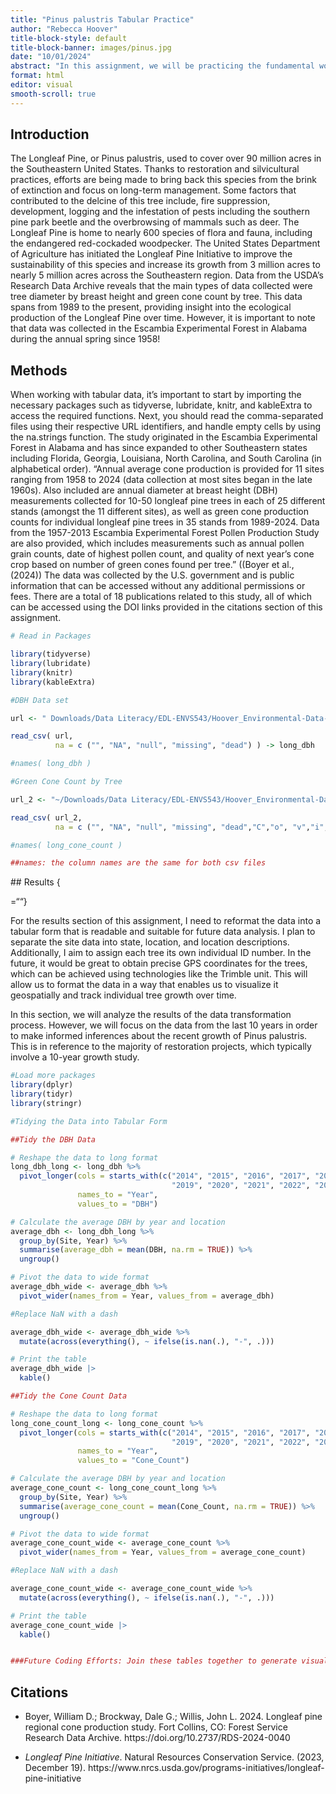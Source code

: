 ```yaml
---
title: "Pinus palustris Tabular Practice"
author: "Rebecca Hoover"
title-block-style: default
title-block-banner: images/pinus.jpg
date: "10/01/2024"
abstract: "In this assignment, we will be practicing the fundamental workflow for data analytics, which includes data collection, data visualization, data transformation, and communication. This document contains recently published datasets from the United States Department of Agriculture's long-term study on the number of green cones per tree in the Southeast Region of the United States, produced by mature trees. The data is represented using two comma-separated-value files. Overall, this assignment focuses on practicing data manipulation to transform the data for environmental communication and public engagement."
format: html
editor: visual
smooth-scroll: true
---
```


## Introduction

The Longleaf Pine, or Pinus palustris, used to cover over 90 million acres in the Southeastern United States. Thanks to restoration and silvicultural practices, efforts are being made to bring back this species from the brink of extinction and focus on long-term management. Some factors that contributed to the delcine of this tree include, fire suppression, development, logging and the infestation of pests including the southern pine park beetle and the overbrowsing of mammals such as deer. The Longleaf Pine is home to nearly 600 species of flora and fauna, including the endangered red-cockaded woodpecker. The United States Department of Agriculture has initiated the Longleaf Pine Initiative to improve the sustainability of this species and increase its growth from 3 million acres to nearly 5 million acres across the Southeastern region. Data from the USDA's Research Data Archive reveals that the main types of data collected were tree diameter by breast height and green cone count by tree. This data spans from 1989 to the present, providing insight into the ecological production of the Longleaf Pine over time. However, it is important to note that data was collected in the Escambia Experimental Forest in Alabama during the annual spring since 1958!

## Methods

When working with tabular data, it's important to start by importing the necessary packages such as tidyverse, lubridate, knitr, and kableExtra to access the required functions. Next, you should read the comma-separated files using their respective URL identifiers, and handle empty cells by using the na.strings function. The study originated in the Escambia Experimental Forest in Alabama and has since expanded to other Southeastern states including Florida, Georgia, Louisiana, North Carolina, and South Carolina (in alphabetical order). "Annual average cone production is provided for 11 sites ranging from 1958 to 2024 (data collection at most sites began in the late 1960s). Also included are annual diameter at breast height (DBH) measurements collected for 10-50 longleaf pine trees in each of 25 different stands (amongst the 11 different sites), as well as green cone production counts for individual longleaf pine trees in 35 stands from 1989-2024. Data from the 1957-2013 Escambia Experimental Forest Pollen Production Study are also provided, which includes measurements such as annual pollen grain counts, date of highest pollen count, and quality of next year's cone crop based on number of green cones found per tree." ((Boyer et al., (2024)) The data was collected by the U.S. government and is public information that can be accessed without any additional permissions or fees. There are a total of 18 publications related to this study, all of which can be accessed using the DOI links provided in the citations section of this assignment.

```r
# Read in Packages

library(tidyverse)
library(lubridate)
library(knitr)
library(kableExtra)

#DBH Data set 

url <- " Downloads/Data Literacy/EDL-ENVS543/Hoover_Environmental-Data-Literacy_ENVS-543/Long-leaf Pine Practice/RDS-2024-0040/Data/LLP_DBH_by_Tree-Site-Year_1989-2024.csv"

read_csv( url, 
          na = c ("", "NA", "null", "missing", "dead") ) -> long_dbh

#names( long_dbh )

#Green Cone Count by Tree

url_2 <- "~/Downloads/Data Literacy/EDL-ENVS543/Hoover_Environmental-Data-Literacy_ENVS-543/Long-leaf Pine Practice/RDS-2024-0040/Data/LLP_Green_Cone_Count_by_Tree-Site-Year_1989-2024.csv"

read_csv( url_2, 
          na = c ("", "NA", "null", "missing", "dead","C","o", "v","i","d","P","a","n","d","e","m","i","c","obscure") ) -> long_cone_count

#names( long_cone_count )

##names: the column names are the same for both csv files
```

## Results {<style>="" .scrollable-table-container {="" max-height: 300px;  /* Set the maximum height */="" overflow-y: auto;   /* Enable vertical scrolling */="" border: 1px solid #ccc;  /* Optional border */="" border-radius: 5px;  /* Optional rounded corners */="" margin-bottom: 20px; /* Space below the table */="" }="" ="" .scrollable-table {="" width: 100%;                /* Full width */="" border-collapse: collapse;  /* Collapse borders */="" }="" ="" .scrollable-table th, .scrollable-table td {="" padding: 8px;              /* Padding for cells */="" text-align: left;          /* Left align text */="" border-bottom: 1px solid #ddd; /* Bottom border for rows */="" white-space: normal;       /* Allow text to wrap */="" word-wrap: break-word;     /* Break long words */="" }="" ="" .scrollable-table th {="" background-color: #f2f2f2; /* Header background */="" }="" </style>=""}

For the results section of this assignment, I need to reformat the data into a tabular form that is readable and suitable for future data analysis. I plan to separate the site data into state, location, and location descriptions. Additionally, I aim to assign each tree its own individual ID number. In the future, it would be great to obtain precise GPS coordinates for the trees, which can be achieved using technologies like the Trimble unit. This will allow us to format the data in a way that enables us to visualize it geospatially and track individual tree growth over time.

In this section, we will analyze the results of the data transformation process. However, we will focus on the data from the last 10 years in order to make informed inferences about the recent growth of Pinus palustris. This is in reference to the majority of restoration projects, which typically involve a 10-year growth study.

```r


#Load more packages
library(dplyr)
library(tidyr)
library(stringr)

#Tidying the Data into Tabular Form

##Tidy the DBH Data

# Reshape the data to long format 
long_dbh_long <- long_dbh %>%
  pivot_longer(cols = starts_with(c("2014", "2015", "2016", "2017", "2018",
                                    "2019", "2020", "2021", "2022", "2023", "2024")), 
               names_to = "Year", 
               values_to = "DBH")

# Calculate the average DBH by year and location
average_dbh <- long_dbh_long %>%
  group_by(Site, Year) %>%
  summarise(average_dbh = mean(DBH, na.rm = TRUE)) %>%
  ungroup()

# Pivot the data to wide format
average_dbh_wide <- average_dbh %>%
  pivot_wider(names_from = Year, values_from = average_dbh)

#Replace NaN with a dash

average_dbh_wide <- average_dbh_wide %>%
  mutate(across(everything(), ~ ifelse(is.nan(.), "-", .)))

# Print the table
average_dbh_wide |> 
  kable()

##Tidy the Cone Count Data

# Reshape the data to long format 
long_cone_count_long <- long_cone_count %>%
  pivot_longer(cols = starts_with(c("2014", "2015", "2016", "2017", "2018",
                                    "2019", "2020", "2021", "2022", "2023", "2024")), 
               names_to = "Year", 
               values_to = "Cone_Count")

# Calculate the average DBH by year and location
average_cone_count <- long_cone_count_long %>%
  group_by(Site, Year) %>%
  summarise(average_cone_count = mean(Cone_Count, na.rm = TRUE)) %>%
  ungroup()

# Pivot the data to wide format
average_cone_count_wide <- average_cone_count %>%
  pivot_wider(names_from = Year, values_from = average_cone_count)

#Replace NaN with a dash

average_cone_count_wide <- average_cone_count_wide %>%
  mutate(across(everything(), ~ ifelse(is.nan(.), "-", .)))

# Print the table
average_cone_count_wide |> 
  kable()


###Future Coding Efforts: Join these tables together to generate visual representations that illustrate the spatio-temporal relationships and patterns within the data.
```

## Citations

-   Boyer, William D.; Brockway, Dale G.; Willis, John L. 2024. Longleaf pine regional cone production study. Fort Collins, CO: Forest Service Research Data Archive. https://doi.org/10.2737/RDS-2024-0040

-   *Longleaf Pine Initiative*. Natural Resources Conservation Service. (2023, December 19). https://www.nrcs.usda.gov/programs-initiatives/longleaf-pine-initiative
